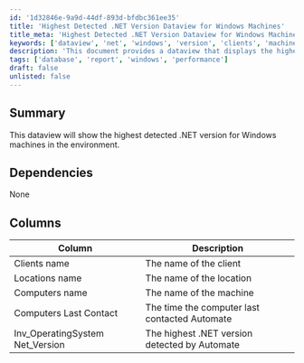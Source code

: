 ```yaml
---
id: '1d32846e-9a9d-44df-893d-bfdbc361ee35'
title: 'Highest Detected .NET Version Dataview for Windows Machines'
title_meta: 'Highest Detected .NET Version Dataview for Windows Machines'
keywords: ['dataview', 'net', 'windows', 'version', 'clients', 'machines']
description: 'This document provides a dataview that displays the highest detected .NET version for Windows machines within the environment, detailing client and machine information along with the last contact time.'
tags: ['database', 'report', 'windows', 'performance']
draft: false
unlisted: false
---
```

## Summary

This dataview will show the highest detected .NET version for Windows machines in the environment.

## Dependencies

None

## Columns

| Column                          | Description                                         |
|---------------------------------|-----------------------------------------------------|
| Clients name                    | The name of the client                              |
| Locations name                  | The name of the location                            |
| Computers name                  | The name of the machine                             |
| Computers Last Contact          | The time the computer last contacted Automate      |
| Inv_OperatingSystem Net_Version | The highest .NET version detected by Automate      |












